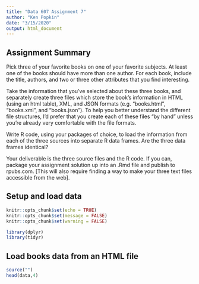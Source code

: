 ```yaml
---
title: "Data 607 Assignment 7"
author: "Ken Popkin"
date: "3/15/2020"
output: html_document
---
```

## Assignment Summary
Pick three of your favorite books on one of your favorite subjects. At least one of the books should have more than one author. For each book, include the title, authors, and two or three other attributes that you find interesting.
<br>

Take the information that you’ve selected about these three books, and separately create three files which store the book’s information in HTML (using an html table), XML, and JSON formats (e.g. “books.html”, “books.xml”, and “books.json”). To help you better understand the different file structures, I’d prefer that you create each of these files “by hand” unless you’re already very comfortable with the file formats. <br>

Write R code, using your packages of choice, to load the information from each of the three sources into separate R data frames. Are the three data frames identical? <br>

Your deliverable is the three source files and the R code. If you can, package your assignment solution up into an .Rmd file and publish to rpubs.com. [This will also require finding a way to make your three text files accessible from the web].<br>

## Setup and load data
```r
knitr::opts_chunk$set(echo = TRUE)
knitr::opts_chunk$set(message = FALSE)
knitr::opts_chunk$set(warning = FALSE)
```

```r
library(dplyr)
library(tidyr)
```

## Load books data from an HTML file
```r
source("")
head(data,4)
```

